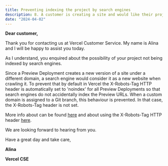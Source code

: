 ```yaml
---
title: Preventing indexing the project by search engines
description: 8. A customer is creating a site and would like their project not to be indexed by search engines. Please write a reply to the customer. Feel free to add any information about your decision making process after the reply.
date: "2024-04-02"
---
```


**Dear customer,**

Thank you for contacting us at Vercel Customer Service. My name is Alina and I will be happy to assist you today.

As I understand, you enquired about the possibility of your project not being indexed by search engines.

Since a Preview Deployment creates a new version of a site under a different domain, a search engine would consider it as a new website when crawling it.
To prevent that by default in Vercel the X-Robots-Tag HTTP header is automatically set to 'noindex' for all Preview Deployments so that search engines do not accidentally index the Preview URLs.
When a custom domain is assigned to a Git branch, this behaviour is prevented. In that case, the X-Robots-Tag header is not set.

More info about can be found [here](https://vercel.com/docs/deployments/preview-deployments) and about using the X-Robots-Tag HTTP header [here](https://developers.google.com/search/docs/crawling-indexing/robots-meta-tag#xrobotstag).

We are looking forward to hearing from you.

Have a great day and take care,

**Alina**

**Vercel CSE**
